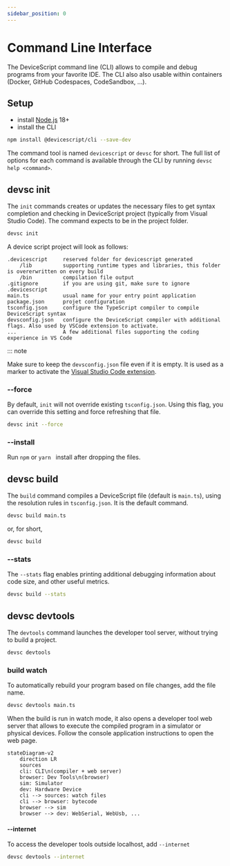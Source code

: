 ```yaml
---
sidebar_position: 0
---
```


# Command Line Interface

The DeviceScript command line (CLI) allows to compile and debug programs from your favorite IDE.
The CLI also also usable within containers (Docker, GitHub Codespaces, CodeSandbox, ...).

## Setup

-   install [Node.js](https://nodejs.org/en/download/) 18+
-   install the CLI

```bash npm2yarn
npm install @devicescript/cli --save-dev
```

The command tool is named `devicescript` or `devsc` for short.
The full list of options for each command is available through the CLI by running `devsc help <command>`.

## devsc init

The `init` commands creates or updates the necessary files to get syntax completion
and checking in DeviceScript project (typically from Visual Studio Code). The command expects to be in the project folder.

```bash
devsc init
```

A device script project will look as follows:

```
.devicescript     reserved folder for devicescript generated
    /lib          supporting runtime types and libraries, this folder is overerwritten on every build
    /bin          compilation file output
.gitignore        if you are using git, make sure to ignore .devicescript
main.ts           usual name for your entry point application
package.json      projet configuration
tsconfig.json     configure the TypeScript compiler to compile DeviceScript syntax
devsconfig.json   configure the DeviceScript compiler with additional flags. Also used by VSCode extension to activate.
...               A few additional files supporting the coding experience in VS Code
```

::: note

Make sure to keep the `devsconfig.json` file even if it is empty.
It is used as a marker to activate the [Visual Studio Code extension](/getting-started/vscode).

### --force

By default, `init` will not override existing `tsconfig.json`. Using this flag, you can override this setting
and force refreshing that file.

```bash
devsc init --force
```

### --install

Run `npm` or `yarn ` install after dropping the files.

## devsc build

The `build` command compiles a DeviceScript file (default is `main.ts`), using the resolution rules in `tsconfig.json`. It is the default command.

```bash
devsc build main.ts
```

or, for short,

```bash
devsc build
```

### --stats

The `--stats` flag enables printing additional debugging information about code size,
and other useful metrics.

```bash
devsc build --stats
```

## devsc devtools

The `devtools` command launches the developer tool server, without trying to build a project.

```bash
devsc devtools
```

### build watch

To automatically rebuild your program based on file changes,
add the file name.

```bash
devsc devtools main.ts
```

When the build is run in watch mode, it also opens a developer tool web server that allows
to execute the compiled program in a simulator or physical devices. Follow the console
application instructions to open the web page.

```mermaid
stateDiagram-v2
    direction LR
    sources
    cli: CLI\n(compiler + web server)
    browser: Dev Tools\n(browser)
    sim: Simulator
    dev: Hardware Device
    cli --> sources: watch files
    cli --> browser: bytecode
    browser --> sim
    browser --> dev: WebSerial, WebUsb, ...
```

#### --internet

To access the developer tools outside localhost, add `--internet`

```bash
devsc devtools --internet
```
